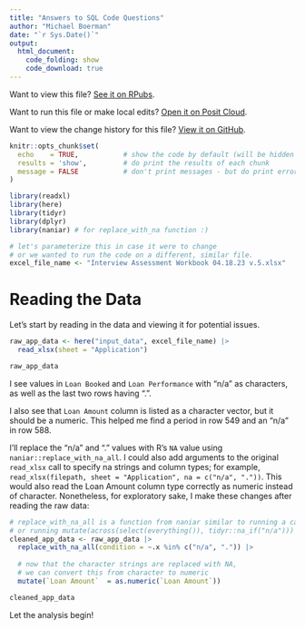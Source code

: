 ```yaml
---
title: "Answers to SQL Code Questions"
author: "Michael Boerman"
date: "`r Sys.Date()`"
output:
  html_document:
    code_folding: show
    code_download: true
---
```


<base target="_top"/>

Want to view this file? [See it on RPubs](https://rpubs.com/michaelboerman/experian_interview_sql_questions).

Want to run this file or make local edits? [Open it on Posit Cloud](https://posit.cloud/content/5828225).

Want to view the change history for this file? [View it on GitHub](https://github.com/michaelboerman/experian_takehome/blob/main/code/sql_questions.Rmd).

```r
knitr::opts_chunk$set(
  echo    = TRUE,           # show the code by default (will be hidden by code folding)
  results = 'show',         # do print the results of each chunk
  message = FALSE           # don't print messages - but do print errors/warnings.
)

library(readxl)
library(here)
library(tidyr)
library(dplyr)
library(naniar) # for replace_with_na function :) 

# let's parameterize this in case it were to change
# or we wanted to run the code on a different, similar file.
excel_file_name <- "Interview Assessment Workbook 04.18.23 v.5.xlsx"
```

# Reading the Data
Let's start by reading in the data and viewing it for potential issues. 
```r
raw_app_data <- here("input_data", excel_file_name) |> 
  read_xlsx(sheet = "Application")

raw_app_data
```
I see values in `Loan Booked` and `Loan Performance` with "n/a" as characters, as well as the last two rows having ".".

I also see that `Loan Amount` column is listed as a character vector, but it should be a numeric. 
This helped me find a period in row 549 and an "n/a" in row 588.

I'll replace the "n/a" and "." values with R's `NA` value using `naniar::replace_with_na_all`.
I could also add arguments to the original `read_xlsx` call to specify na strings and column types; for example, `read_xlsx(filepath, sheet = "Application", na = c("n/a", "."))`. This would also read the Loan Amount column type correctly as numeric instead of character. Nonetheless, for exploratory sake, I make these changes after reading the raw data:

```r
# replace_with_na_all is a function from naniar similar to running a case_when
# or running mutate(across(select(everything()), tidyr::na_if("n/a")))
cleaned_app_data <- raw_app_data |> 
  replace_with_na_all(condition = ~.x %in% c("n/a", ".")) |> 
  
  # now that the character strings are replaced with NA,
  # we can convert this from character to numeric
  mutate(`Loan Amount`  = as.numeric(`Loan Amount`))

cleaned_app_data
```

Let the analysis begin!